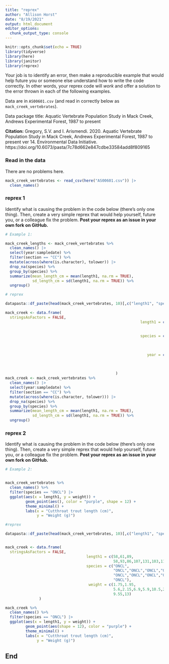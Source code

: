 ```yaml
---
title: "reprex"
author: "Allison Horst"
date: "8/19/2021"
output: html_document
editor_options: 
  chunk_output_type: console
---
```


```r
knitr::opts_chunk$set(echo = TRUE)
library(tidyverse)
library(here)
library(janitor)
library(reprex)
```

Your job is to identify an error, then make a reproducible example that would help future you or someone else understand how to write the code correctly. In other words, your reprex code will *work* and offer a solution to the error thrown in each of the following examples. 

Data are in `AS00601.csv` (and read in correctly below as `mack_creek_vertebrates`). 

Data package title: Aquatic Vertebrate Population Study in Mack Creek, Andrews Experimental Forest, 1987 to present

**Citation:** Gregory, S.V. and I. Arismendi. 2020. Aquatic Vertebrate Population Study in Mack Creek, Andrews Experimental Forest, 1987 to present ver 14. Environmental Data Initiative. https://doi.org/10.6073/pasta/7c78d662e847cdbe33584add8f809165

### Read in the data 

There are no problems here. 
```r
mack_creek_vertebrates <- read_csv(here("AS00601.csv")) |>
  clean_names()
```

### reprex 1

Identify what is causing the problem in the code below (there's only one thing). Then, create a very simple reprex that would help yourself, future you, or a colleague fix the problem. **Post your reprex as an issue in your own fork on GitHub.**

```r
# Example 1: 

mack_creek_lengths <- mack_creek_vertebrates %>% 
  clean_names() |>
  select(year:sampledate) %>% 
  filter(section == "CC") %>% 
  mutate(across(where(is.character), tolower)) |>
  drop_na(species) %>% 
  group_by(species) %>% 
  summarize(mean_length_cm = mean(length1, na.rm = TRUE),
            sd_length_cm = sd(length1, na.rm = TRUE)) %>% 
  ungroup()
```

```r
# reprex 

datapasta::df_paste(head(mack_creek_vertebrates, 10)[,c("length1", "species", "year")])

mack_creek <- data.frame(
  stringsAsFactors = FALSE,
                                                            length1 = c(58,
                                                                        61,89,58,93,86,
                                                                        107,131,103,117),
                                                            species = c("ONCL","ONCL","ONCL",
                                                                        "ONCL","ONCL",
                                                                        "ONCL","ONCL","ONCL",
                                                                        "ONCL","ONCL"),
                                                               year = c(1987,
                                                                        1987,1987,1987,
                                                                        1987,1987,1987,
                                                                        1987,1987,1987)
                                                 )
mack_creek <- mack_creek_vertebrates %>% 
  clean_names() |>
  select(year:sampledate) %>% 
  filter(section == "CC") %>% 
  mutate(across(where(is.character, tolower))) |>
  drop_na(species) %>% 
  group_by(species) %>% 
  summarize(mean_length_cm = mean(length1, na.rm = TRUE),
            sd_length_cm = sd(length1, na.rm = TRUE)) %>% 
  ungroup()
```

### reprex 2

Identify what is causing the problem in the code below (there's only one thing). Then, create a very simple reprex that would help yourself, future you, or a colleague fix the problem. **Post your reprex as an issue in your own fork on GitHub.**

```r
# Example 2:


mack_creek_vertebrates %>% 
  clean_names() %>% 
  filter(species == "ONCL") |>
  ggplot(aes(x = length1, y = weight)) +
         geom_point(aes(), color = "purple", shape = 12) +
         theme_minimal() +
         labs(x = "Cutthroat trout length (cm)",
              y = "Weight (g)")
```

```r
#reprex

datapasta::df_paste(head(mack_creek_vertebrates, 10)[,c("length1", "species", "weight")])


mack_creek <- data.frame(
  stringsAsFactors = FALSE,
                                    length1 = c(58,61,89,
                                                58,93,86,107,131,103,117),
                                    species = c("ONCL",
                                                "ONCL","ONCL","ONCL","ONCL",
                                                "ONCL","ONCL","ONCL","ONCL",
                                                "ONCL"),
                                     weight = c(1.75,1.95,
                                                5.6,2.15,6.9,5.9,10.5,20.6,
                                                9.55,13)
               )

mack_creek %>% 
  clean_names() %>% 
  filter(species == "ONCL") |>
  ggplot(aes(x = length1, y = weight)) +
         geom_point(aes(shape = 12), color = "purple") +
         theme_minimal() +
         labs(x = "Cutthroat trout length (cm)",
              y = "Weight (g)")
```


## End